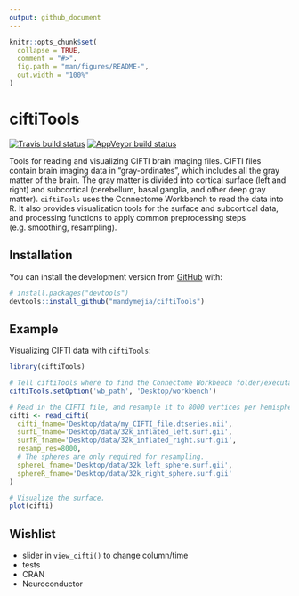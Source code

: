 ```yaml
---
output: github_document
---
```


<!-- README.md is generated from README.Rmd. Please edit that file -->

```r
knitr::opts_chunk$set(
  collapse = TRUE,
  comment = "#>",
  fig.path = "man/figures/README-",
  out.width = "100%"
)
```

# ciftiTools

<!-- badges: start -->
[![Travis build status](https://travis-ci.com/mandymejia/ciftiTools.svg?branch=master)](https://travis-ci.com/mandymejia/ciftiTools)
[![AppVeyor build status](https://ci.appveyor.com/api/projects/status/github/mandymejia/ciftiTools?branch=master&svg=true)](https://ci.appveyor.com/project/mandymejia/ciftiTools)
<!-- badges: end -->

Tools for reading and visualizing CIFTI brain imaging files. CIFTI files contain brain imaging data in "gray-ordinates", which includes all the gray matter of the brain. The gray matter is divided into cortical surface (left and right) and subcortical (cerebellum, basal ganglia, and other deep gray matter). `ciftiTools` uses the Connectome Workbench to read the data into R. It also provides visualization tools for the surface and subcortical data, and processing functions to apply common preprocessing steps (e.g. smoothing, resampling).

## Installation

You can install the development version from [GitHub](https://github.com/) with:

``` r
# install.packages("devtools")
devtools::install_github("mandymejia/ciftiTools")
```

## Example

Visualizing CIFTI data with `ciftiTools`:

```r
library(ciftiTools)

# Tell ciftiTools where to find the Connectome Workbench folder/executable.
ciftiTools.setOption('wb_path', 'Desktop/workbench')

# Read in the CIFTI file, and resample it to 8000 vertices per hemisphere.
cifti <- read_cifti(
  cifti_fname='Desktop/data/my_CIFTI_file.dtseries.nii', 
  surfL_fname='Desktop/data/32k_inflated_left.surf.gii', 
  surfR_fname='Desktop/data/32k_inflated_right.surf.gii', 
  resamp_res=8000, 
  # The spheres are only required for resampling.
  sphereL_fname='Desktop/data/32k_left_sphere.surf.gii', 
  sphereR_fname='Desktop/data/32k_right_sphere.surf.gii'
)

# Visualize the surface.
plot(cifti)
```

## Wishlist

* slider in `view_cifti()` to change column/time
* tests
* CRAN
* Neuroconductor
